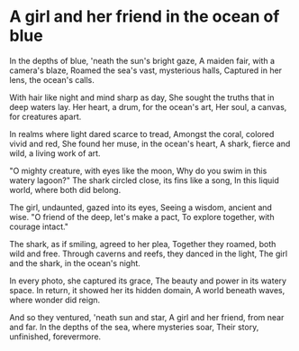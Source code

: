 
# A girl and her friend in the ocean of blue

<PoemText>

In the depths of blue, 'neath the sun's bright gaze,
A maiden fair, with a camera's blaze,
Roamed the sea's vast, mysterious halls,
Captured in her lens, the ocean's calls.

With hair like night and mind sharp as day,
She sought the truths that in deep waters lay.
Her heart, a drum, for the ocean's art,
Her soul, a canvas, for creatures apart.

In realms where light dared scarce to tread,
Amongst the coral, colored vivid and red,
She found her muse, in the ocean's heart,
A shark, fierce and wild, a living work of art.

"O mighty creature, with eyes like the moon,
Why do you swim in this watery lagoon?"
The shark circled close, its fins like a song,
In this liquid world, where both did belong.

The girl, undaunted, gazed into its eyes,
Seeing a wisdom, ancient and wise.
"O friend of the deep, let's make a pact,
To explore together, with courage intact."

The shark, as if smiling, agreed to her plea,
Together they roamed, both wild and free.
Through caverns and reefs, they danced in the light,
The girl and the shark, in the ocean's night.

In every photo, she captured its grace,
The beauty and power in its watery space.
In return, it showed her its hidden domain,
A world beneath waves, where wonder did reign.

And so they ventured, 'neath sun and star,
A girl and her friend, from near and far.
In the depths of the sea, where mysteries soar,
Their story, unfinished, forevermore.

</PoemText>

